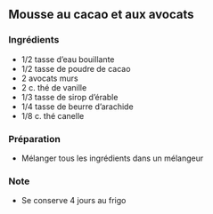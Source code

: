 ## Mousse au cacao et aux avocats

### Ingrédients

- 1/2 tasse d'eau bouillante
- 1/2 tasse de poudre de cacao
- 2 avocats murs
- 2 c. thé de vanille
- 1/3 tasse de sirop d'érable
- 1/4 tasse de beurre d'arachide
- 1/8 c. thé canelle

### Préparation

- Mélanger tous les ingrédients dans un mélangeur

### Note

- Se conserve 4 jours au frigo
